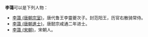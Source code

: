 '''李蔼'''可以是下列人物：

*[[李蔼_(唐朝宗室)|李蔼 (唐朝宗室)]]，唐代鲁王李靈夔次子。封范阳王，历官右散骑常侍。
*[[李蔼_(唐朝進士)|李蔼 (唐朝進士)]]，唐懿宗咸通二年进士。
*[[李蔼_(宋朝)|李蔼 (宋朝)]]，宋朝人。

{{disambig|A蔼|cat=二字李姓人名消歧义}}